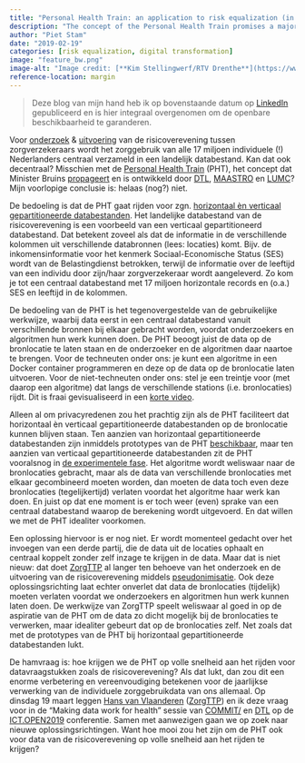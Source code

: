 ```yaml
---
title: "Personal Health Train: an application to risk equalization (in Dutch)"
description: "The concept of the Personal Health Train promises a major step forward by facilitating sharing privacy-sensitive data in a decentralized way. In order to actually get this train running, some practical problems need to be solved yet."
author: "Piet Stam"
date: "2019-02-19"
categories: [risk equalization, digital transformation]
image: "feature_bw.png"
image-alt: "Image credit: [**Kim Stellingwerf/RTV Drenthe**](https://www.rtvdrenthe.nl/nieuws/136382/met-de-trein-via-zwolle-houd-rekening-met-vertraging)"
reference-location: margin
---
```


> Deze blog van mijn hand heb ik op bovenstaande datum op [LinkedIn](https://www.linkedin.com/pulse/personal-health-train-casus-risicoverevening-piet-stam/) gepubliceerd en is hier integraal overgenomen om de openbare beschikbaarheid te garanderen.

Voor [onderzoek](https://www.rijksoverheid.nl/documenten/brochures/2016/03/01/beschrijving-van-het-risicovereveningssysteem-van-de-zorgverzekeringswet) & [uitvoering](https://www.zorginstituutnederland.nl/financiering/risicoverevening-zvw/wat-is-risicoverevening) van de risicoverevening tussen zorgverzekeraars wordt het zorggebruik van alle 17 miljoen individuele (!) Nederlanders centraal verzameld in een landelijk databestand. Kan dat ook decentraal? Misschien met de [Personal Health Train](http://www.personalhealthtrain.nl/) (PHT), het concept dat Minister Bruins [propageert](https://www.rijksoverheid.nl/documenten/kamerstukken/2018/11/15/kamerbrief-over-data-laten-werken-voor-gezondheid) en is ontwikkeld door [DTL](https://www.dtls.nl/fair-data/personal-health-train/), [MAASTRO](https://www.linkedin.com/in/alajdekker/) en [LUMC](https://www.linkedin.com/in/peter-bram-t-hoen-1b6b9a18/)? Mijn voorlopige conclusie is: helaas (nog?) niet.

De bedoeling is dat de PHT gaat rijden voor zgn. [horizontaal èn verticaal gepartitioneerde databestanden](https://en.wikipedia.org/wiki/Partition_(database)#Partitioning_methods). Het landelijke databestand van de risicoverevening is een voorbeeld van een verticaal gepartitioneerd databestand. Dat betekent zoveel als dat de informatie in de verschillende kolommen uit verschillende databronnen (lees: locaties) komt. Bijv. de inkomensinformatie voor het kenmerk Sociaal-Economische Status (SES) wordt van de Belastingdienst betrokken, terwijl de informatie over de leeftijd van een individu door zijn/haar zorgverzekeraar wordt aangeleverd. Zo kom je tot een centraal databestand met 17 miljoen horizontale records en (o.a.) SES en leeftijd in de kolommen.

De bedoeling van de PHT is het tegenovergestelde van de gebruikelijke werkwijze, waarbij data eerst in een centraal databestand vanuit verschillende bronnen bij elkaar gebracht worden, voordat onderzoekers en algoritmen hun werk kunnen doen. De PHT beoogt juist de data op de bronlocatie te laten staan en de onderzoeker en de algoritmen daar naartoe te brengen. Voor de techneuten onder ons: je kunt een algoritme in een Docker container programmeren en deze op de data op de bronlocatie laten uitvoeren. Voor de niet-techneuten onder ons: stel je een treintje voor (met daarop een algoritme) dat langs de verschillende stations (i.e. bronlocaties) rijdt. Dit is fraai gevisualiseerd in een [korte video](https://vimeo.com/143245835).

Alleen al om privacyredenen zou het prachtig zijn als de PHT faciliteert dat horizontaal èn verticaal gepartitioneerde databestanden op de bronlocatie kunnen blijven staan. Ten aanzien van horizontaal gepartitioneerde databestanden zijn inmiddels prototypes van de PHT [beschikbaar](https://www.thegreenjournal.com/article/S0167-8140(16)34336-5/fulltext), maar ten aanzien van verticaal gepartitioneerde databestanden zit de PHT vooralsnog in [de experimentele fase](http://www.medra.org/servlet/aliasResolver?alias=iospressISBN&isbn=978-1-61499-851-8&spage=581&doi=10.3233/978-1-61499-852-5-581). Het algoritme wordt weliswaar naar de bronlocaties gebracht, maar als de data van verschillende bronlocaties met elkaar gecombineerd moeten worden, dan moeten de data toch even deze bronlocaties (tegelijkertijd) verlaten voordat het algoritme haar werk kan doen. En juist op dat ene moment is er toch weer (even) sprake van een centraal databestand waarop de berekening wordt uitgevoerd. En dat willen we met de PHT idealiter voorkomen.

Een oplossing hiervoor is er nog niet. Er wordt momenteel gedacht over het invoegen van een derde partij, die de data uit de locaties ophaalt en centraal koppelt zonder zelf inzage te krijgen in de data. Maar dat is niet nieuw: dat doet [ZorgTTP](https://www.zorgttp.nl/) al langer ten behoeve van het onderzoek en de uitvoering van de risicoverevening middels [pseudonimisatie](https://www.zorgttp.nl/pseudonimisatie/). Ook deze oplossingsrichting laat echter onverlet dat data de bronlocaties (tijdelijk) moeten verlaten voordat we onderzoekers en algoritmen hun werk kunnen laten doen. De werkwijze van ZorgTTP speelt weliswaar al goed in op de aspiratie van de PHT om de data zo dicht mogelijk bij de bronlocaties te verwerken, maar idealiter gebeurt dat op de bronlocaties zelf. Net zoals dat met de prototypes van de PHT bij horizontaal gepartitioneerde databestanden lukt.

De hamvraag is: hoe krijgen we de PHT op volle snelheid aan het rijden voor datavraagstukken zoals de risicoverevening? Als dat lukt, dan zou dit een enorme verbetering en vereenvoudiging betekenen voor de jaarlijkse verwerking van de individuele zorggebruikdata van ons allemaal. Op dinsdag 19 maart leggen [Hans van Vlaanderen](https://www.linkedin.com/in/hans-van-vlaanderen-b2541b3/) ([ZorgTTP](http://www.zorgttp.nl/)) en ik deze vraag voor in de "Making data work for health" sessie van [COMMIT/](https://www.commit-nl.nl/) en [DTL](https://www.dtls.nl/) op de [ICT.OPEN2019](https://ict-research.nl/ict-open/) conferentie. Samen met aanwezigen gaan we op zoek naar nieuwe oplossingsrichtingen. Want hoe mooi zou het zijn om de PHT ook voor data van de risicoverevening op volle snelheid aan het rijden te krijgen?
